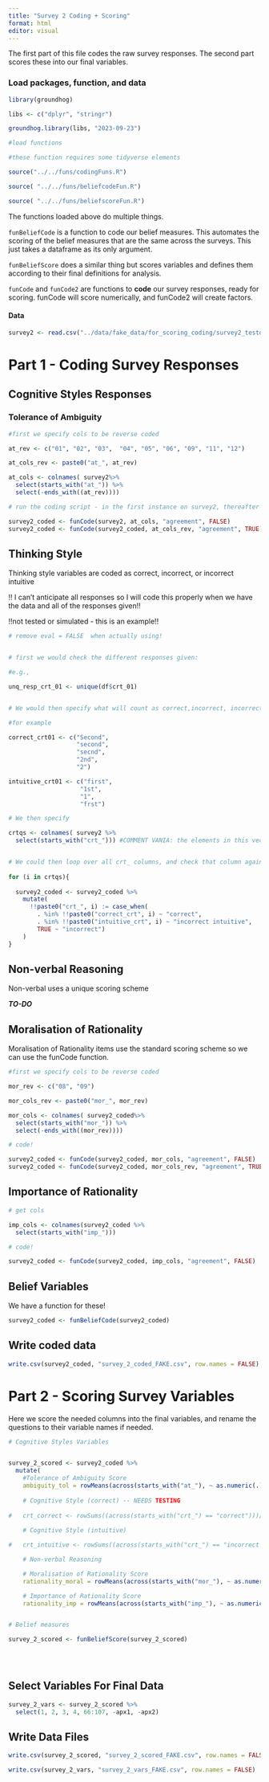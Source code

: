 ```yaml
---
title: "Survey 2 Coding + Scoring"
format: html
editor: visual
---
```


The first part of this file codes the raw survey responses. The second part scores these into our final variables.

### Load packages, function, and data

```r
library(groundhog)

libs <- c("dplyr", "stringr")

groundhog.library(libs, "2023-09-23")

#load functions 

#these function requires some tidyverse elements

source("../../funs/codingFuns.R")  

source( "../../funs/beliefcodeFun.R")

source( "../../funs/beliefscoreFun.R")


```

The functions loaded above do multiple things.

`funBeliefCode` is a function to code our belief measures. This automates the scoring of the belief measures that are the same across the surveys. This just takes a dataframe as its only argument.

`funBeliefScore` does a similar thing but scores variables and defines them according to their final definitions for analysis.

`funCode` and `funCode2` are functions to **code** our survey responses, ready for scoring. funCode will score numerically, and funCode2 will create factors.

#### Data

```r

survey2 <- read.csv("../data/fake_data/for_scoring_coding/survey2_testdat_sc.csv")
```

# Part 1 - Coding Survey Responses

## Cognitive Styles Responses

### Tolerance of Ambiguity

```r
#first we specify cols to be reverse coded

at_rev <- c("01", "02", "03",  "04", "05", "06", "09", "11", "12")

at_cols_rev <- paste0("at_", at_rev)

at_cols <- colnames( survey2%>%
  select(starts_with("at_")) %>%
  select(-ends_with((at_rev))))

# run the coding script - in the first instance on survey2, thereafter survey2_coded

survey2_coded <- funCode(survey2, at_cols, "agreement", FALSE)
survey2_coded <- funCode(survey2_coded, at_cols_rev, "agreement", TRUE)

```

## Thinking Style

Thinking style variables are coded as correct, incorrect, or incorrect intuitive

!! I can't anticipate all responses so I will code this properly when we have the data and all of the responses given!!

!!not tested or simulated - this is an example!!

```r

# remove eval = FALSE  when actually using!


# first we would check the different responses given:

#e.g.,

unq_resp_crt_01 <- unique(df$crt_01)


# We would then specify what will count as correct,incorrect, incorrect intuitive

#for example

correct_crt01 <- c("Second",
                   "second",
                   "secnd",
                   "2nd", 
                   "2")

intuitive_crt01 <- c("first",
                    "1st", 
                    "1", 
                    "frst")

# We then specify

crtqs <- colnames( survey2 %>%
  select(starts_with("crt_"))) #COMMENT VANIA: the elements in this vector would be "crt_01", "crt_02", "crt_03", etc. So when the loop is ran, the first i in crtqs would be crt_01. My understanding is that, for this first element as an example, the new column name from mutate would then be crt_crt_01. Similarly, when using %in% to see if the column contains the correct or incorrect intuitive answers, the vectors that are checked against would be correct_crt_crt_01 and intuitive_crt_crt_01 instead of correct_crt01 and intuitive_crt01. So would it not be necessary to either change the for loop or remove "crt_" from the elements in crtqs?


# We could then loop over all crt_ columns, and check that column against its respective correct and intuitive responses.
  
for (i in crtqs){
  
  survey2_coded <- survey2_coded %>% 
    mutate(
      !!paste0("crt_", i) := case_when(
        . %in% !!paste0("correct_crt", i) ~ "correct",
        . %in% !!paste0("intuitive_crt", i) ~ "incorrect intuitive",
        TRUE ~ "incorrect")
    )
}

```

## Non-verbal Reasoning

Non-verbal uses a unique scoring scheme

***TO-DO***

## Moralisation of Rationality

Moralisation of Rationality items use the standard scoring scheme so we can use the funCode function. 

```r

#first we specify cols to be reverse coded

mor_rev <- c("08", "09")

mor_cols_rev <- paste0("mor_", mor_rev)

mor_cols <- colnames( survey2_coded%>%
  select(starts_with("mor_")) %>%
  select(-ends_with((mor_rev))))

# code!

survey2_coded <- funCode(survey2_coded, mor_cols, "agreement", FALSE)
survey2_coded <- funCode(survey2_coded, mor_cols_rev, "agreement", TRUE)


```

## Importance of Rationality

```r

# get cols

imp_cols <- colnames(survey2_coded %>%
  select(starts_with("imp_")))

# code!

survey2_coded <- funCode(survey2_coded, imp_cols, "agreement", FALSE)


```

## Belief Variables

We have a function for these!

```r

survey2_coded <- funBeliefCode(survey2_coded)

```

## Write coded data

```r

write.csv(survey2_coded, "survey_2_coded_FAKE.csv", row.names = FALSE)
```

# Part 2 - Scoring Survey Variables

Here we score the needed columns into the final variables, and rename the questions to their variable names if needed.

```r

# Cognitive Styles Variables


survey_2_scored <- survey2_coded %>%
  mutate(
    #Tolerance of Ambiguity Score
    ambiguity_tol = rowMeans(across(starts_with("at_"), ~ as.numeric(.))), 
    
    # Cognitive Style (correct) -- NEEDS TESTING
    
#   crt_correct <- rowSums((across(starts_with("crt_") == "correct")))/ length(starts_with("crt_")),
    
    # Cognitive Style (intuitive)

#   crt_intuitive <- rowSums((across(starts_with("crt_") == "incorrect intuitive")))/ length(starts_with("crt_")),

    # Non-verbal Reasoning

    # Moralisation of Rationality Score
    rationality_moral = rowMeans(across(starts_with("mor_"), ~ as.numeric(.))),

    # Importance of Rationality Score
    rationality_imp = rowMeans(across(starts_with("imp_"), ~ as.numeric(.))))


# Belief measures

survey_2_scored <- funBeliefScore(survey_2_scored)


 

```

## Select Variables For Final Data

```r

survey_2_vars <- survey_2_scored %>%
  select(1, 2, 3, 4, 66:107, -apx1, -apx2)

```

## Write Data Files

```r
write.csv(survey_2_scored, "survey_2_scored_FAKE.csv", row.names = FALSE)

write.csv(survey_2_vars, "survey_2_vars_FAKE.csv", row.names = FALSE)


```
